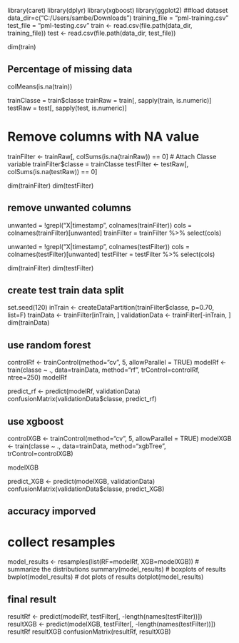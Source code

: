 library(caret)
library(dplyr)
library(xgboost)
library(ggplot2)
##load dataset
data_dir=c("C:/Users/sambe/Downloads")
training_file = "pml-training.csv"
test_file = "pml-testing.csv"
train <- read.csv(file.path(data_dir, training_file))
test <- read.csv(file.path(data_dir, test_file))

dim(train)

## Percentage of missing data
colMeans(is.na(train))

trainClasse = train$classe
trainRaw = train[, sapply(train, is.numeric)]
testRaw = test[, sapply(test, is.numeric)]

# Remove columns with NA value
trainFilter <- trainRaw[, colSums(is.na(trainRaw)) == 0]
# Attach Classe variable
trainFilter$classe = trainClasse
testFilter <- testRaw[, colSums(is.na(testRaw)) == 0]


dim(trainFilter)
dim(testFilter)

## remove unwanted columns
unwanted = !grepl("X|timestamp", colnames(trainFilter))
cols = colnames(trainFilter)[unwanted]
trainFilter = trainFilter %>%
select(cols)


unwanted = !grepl("X|timestamp", colnames(testFilter))
cols = colnames(testFilter)[unwanted]
testFilter = testFilter %>%
select(cols)

dim(trainFilter)
dim(testFilter)

## create test train data split
set.seed(120)
inTrain <- createDataPartition(trainFilter$classe, p=0.70, list=F)
trainData <- trainFilter[inTrain, ]
validationData <- trainFilter[-inTrain, ]
dim(trainData)

## use random forest
controlRf <- trainControl(method="cv", 5, allowParallel = TRUE)
modelRf <- train(classe ~ ., data=trainData, method="rf", trControl=controlRf, ntree=250)
modelRf

predict_rf <- predict(modelRf, validationData)
confusionMatrix(validationData$classe, predict_rf)


## use xgboost
controlXGB <- trainControl(method="cv", 5, allowParallel = TRUE)
modelXGB <- train(classe ~ ., data=trainData, method="xgbTree", trControl=controlXGB)

modelXGB

predict_XGB <- predict(modelXGB, validationData)
confusionMatrix(validationData$classe, predict_XGB)

## accuracy imporved
# collect resamples
model_results <- resamples(list(RF=modelRf, XGB=modelXGB))
# summarize the distributions
summary(model_results)
# boxplots of results
bwplot(model_results)
# dot plots of results
dotplot(model_results)


## final result
resultRf <- predict(modelRf, testFilter[, -length(names(testFilter))])
resultXGB <- predict(modelXGB, testFilter[, -length(names(testFilter))])
resultRf
resultXGB
confusionMatrix(resultRf, resultXGB)